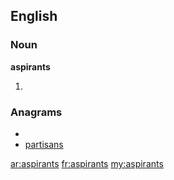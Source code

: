 ==English==

===Noun===
'''aspirants'''

# {{plural of|[[aspirant]]}}

===Anagrams===
* {{alphagram|aainprsst}}
* [[partisans#English|partisans]]

[[ar:aspirants]]
[[fr:aspirants]]
[[my:aspirants]]